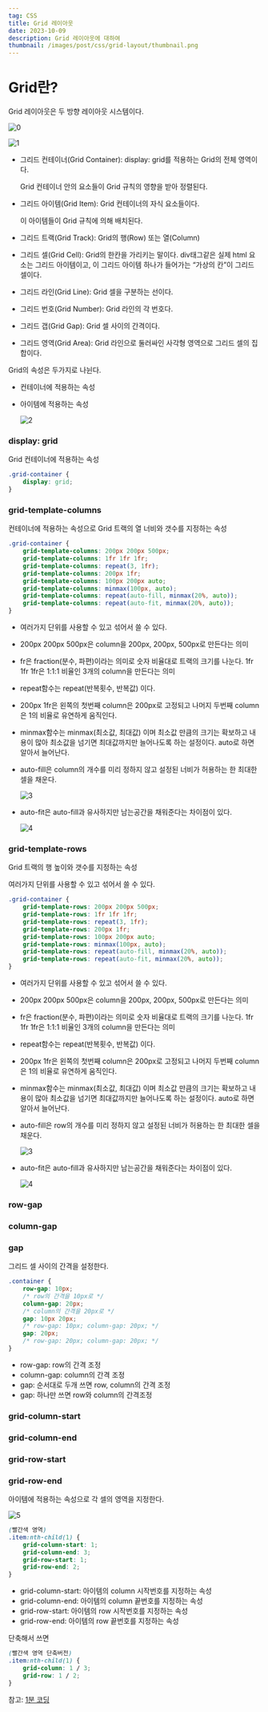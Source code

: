 ```yaml
---
tag: CSS
title: Grid 레이아웃
date: 2023-10-09
description: Grid 레이아웃에 대하여
thumbnail: /images/post/css/grid-layout/thumbnail.png
---
```


# Grid란?

Grid 레이아웃은 두 방향 레이아웃 시스템이다.

![0](/images/post/css/grid-layout/0.png)

![1](/images/post/css/grid-layout/1.png)

- 그리드 컨테이너(Grid Container): display: grid를 적용하는 Grid의 전체 영역이다.
    
    Grid 컨테이너 안의 요소들이 Grid 규칙의 영향을 받아 정렬된다.
    
- 그리드 아이템(Grid Item): Grid 컨테이너의 자식 요소들이다.
    
    이 아이템들이 Grid 규칙에 의해 배치된다.
    
- 그리드 트랙(Grid Track): Grid의 행(Row) 또는 열(Column)
- 그리드 셀(Grid Cell): Grid의 한칸을 가리키는 말이다. div태그같은 실제 html 요소는 그리드 아이템이고, 이 그리드 아이템 하나가 들어가는 “가상의 칸”이 그리드 셀이다.
    
- 그리드 라인(Grid Line): Grid 셀을 구분하는 선이다.
- 그리드 번호(Grid Number): Grid 라인의 각 번호다.
- 그리드 갭(Grid Gap): Grid 셀 사이의 간격이다.
- 그리드 영역(Grid Area): Grid 라인으로 둘러싸인 사각형 영역으로 그리드 셀의 집합이다.

Grid의 속성은 두가지로 나뉜다.

- 컨테이너에 적용하는 속성
- 아이템에 적용하는 속성
    
    ![2](/images/post/css/grid-layout/2.png)
    

### display: grid

Grid 컨테이너에 적용하는 속성

```css
.grid-container {
	display: grid;
}
```

### grid-template-columns

컨테이너에 적용하는 속성으로 Grid 트랙의 열 너비와 갯수를 지정하는 속성

```css
.grid-container {
	grid-template-columns: 200px 200px 500px;
	grid-template-columns: 1fr 1fr 1fr;
	grid-template-columns: repeat(3, 1fr);
	grid-template-columns: 200px 1fr;
	grid-template-columns: 100px 200px auto;
	grid-template-columns: minmax(100px, auto);
	grid-template-columns: repeat(auto-fill, minmax(20%, auto));
	grid-template-columns: repeat(auto-fit, minmax(20%, auto));
}
```

- 여러가지 단위를 사용할 수 있고 섞어서 쓸 수 있다.
- 200px 200px 500px은 column을 200px, 200px, 500px로 만든다는 의미
- fr은 fraction(분수, 파편)이라는 의미로 숫자 비율대로 트랙의 크기를 나눈다. 1fr 1fr 1fr은 1:1:1 비율인 3개의 column을 만든다는 의미
- repeat함수는 repeat(반복횟수, 반복값) 이다.
- 200px 1fr은 왼쪽의 첫번째 column은 200px로 고정되고 나머지 두번째 column은 1의 비율로 유연하게 움직인다.
- minmax함수는 minmax(최소값, 최대값) 이며 최소값 만큼의 크기는 확보하고 내용이 많아 최소값을 넘기면 최대값까지만 늘어나도록 하는 설정이다. auto로 하면 알아서 늘어난다.
- auto-fill은 column의 개수를 미리 정하지 않고 설정된 너비가 허용하는 한 최대한 셀을 채운다.
    
    ![3](/images/post/css/grid-layout/3.png)
    
- auto-fit은 auto-fill과 유사하지만 남는공간을 채워준다는 차이점이 있다.
    
    ![4](/images/post/css/grid-layout/4.png)
    

### grid-template-rows

Grid 트랙의 행 높이와 갯수를 지정하는 속성

여러가지 단위를 사용할 수 있고 섞어서 쓸 수 있다.

```css
.grid-container {
	grid-template-rows: 200px 200px 500px;
	grid-template-rows: 1fr 1fr 1fr;
	grid-template-rows: repeat(3, 1fr);
	grid-template-rows: 200px 1fr;
	grid-template-rows: 100px 200px auto;
	grid-template-rows: minmax(100px, auto);
	grid-template-rows: repeat(auto-fill, minmax(20%, auto));
	grid-template-rows: repeat(auto-fit, minmax(20%, auto));
}
```

- 여러가지 단위를 사용할 수 있고 섞어서 쓸 수 있다.
- 200px 200px 500px은 column을 200px, 200px, 500px로 만든다는 의미
- fr은 fraction(분수, 파편)이라는 의미로 숫자 비율대로 트랙의 크기를 나눈다. 1fr 1fr 1fr은 1:1:1 비율인 3개의 column을 만든다는 의미
- repeat함수는 repeat(반복횟수, 반복값) 이다.
- 200px 1fr은 왼쪽의 첫번째 column은 200px로 고정되고 나머지 두번째 column은 1의 비율로 유연하게 움직인다.
- minmax함수는 minmax(최소값, 최대값) 이며 최소값 만큼의 크기는 확보하고 내용이 많아 최소값을 넘기면 최대값까지만 늘어나도록 하는 설정이다. auto로 하면 알아서 늘어난다.
- auto-fill은 row의 개수를 미리 정하지 않고 설정된 너비가 허용하는 한 최대한 셀을 채운다.
    
    ![3](/images/post/css/grid-layout/3.png)
    
- auto-fit은 auto-fill과 유사하지만 남는공간을 채워준다는 차이점이 있다.
    
    ![4](/images/post/css/grid-layout/4.png)
    

### row-gap

### column-gap

### gap

그리드 셀 사이의 간격을 설정한다.

```css
.container {
	row-gap: 10px;
	/* row의 간격을 10px로 */
	column-gap: 20px;
	/* column의 간격을 20px로 */
	gap: 10px 20px;
	/* row-gap: 10px; column-gap: 20px; */
	gap: 20px;
	/* row-gap: 20px; column-gap: 20px; */
}
```

- row-gap: row의 간격 조정
- column-gap: column의 간격 조정
- gap: 순서대로 두개 쓰면 row, column의 간격 조정
- gap: 하나만 쓰면 row와 column의 간격조정

### grid-column-start

### grid-column-end

### grid-row-start

### grid-row-end

아이템에 적용하는 속성으로 각 셀의 영역을 지정한다.

![5](/images/post/css/grid-layout/5.png)

```css
(빨간색 영역)
.item:nth-child(1) {
	grid-column-start: 1;
	grid-column-end: 3;
	grid-row-start: 1;
	grid-row-end: 2;
}
```

- grid-column-start: 아이템의 column 시작번호를 지정하는 속성
- grid-column-end: 아이템의 column 끝번호를 지정하는 속성
- grid-row-start: 아이템의 row 시작번호를 지정하는 속성
- grid-row-end: 아이템의 row 끝번호를 지정하는 속성

단축해서 쓰면

```css
(빨간색 영역 단축버전)
.item:nth-child(1) {
	grid-column: 1 / 3;
	grid-row: 1 / 2;
}
```

참고: [1분 코딩](https://studiomeal.com/archives/533)